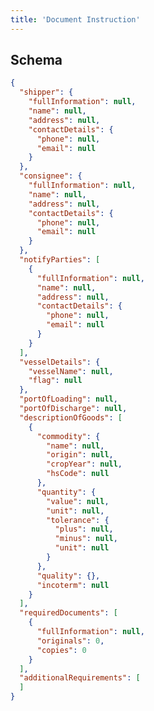 ```yaml
---
title: 'Document Instruction'
---
```


## Schema
```json
{
  "shipper": {
    "fullInformation": null,
    "name": null,
    "address": null,
    "contactDetails": {
      "phone": null,
      "email": null
    }
  },
  "consignee": {
    "fullInformation": null,
    "name": null,
    "address": null,
    "contactDetails": {
      "phone": null,
      "email": null
    }
  },
  "notifyParties": [
    {
      "fullInformation": null,
      "name": null,
      "address": null,
      "contactDetails": {
        "phone": null,
        "email": null
      }
    }
  ],
  "vesselDetails": {
    "vesselName": null,
    "flag": null
  },
  "portOfLoading": null,
  "portOfDischarge": null,
  "descriptionOfGoods": [
    {
      "commodity": {
        "name": null,
        "origin": null,
        "cropYear": null,
        "hsCode": null
      },
      "quantity": {
        "value": null,
        "unit": null,
        "tolerance": {
          "plus": null,
          "minus": null,
          "unit": null
        }
      },
      "quality": {},
      "incoterm": null
    }
  ],
  "requiredDocuments": [
    {
      "fullInformation": null,
      "originals": 0,
      "copies": 0
    }
  ],
  "additionalRequirements": [
  ]
}
```
